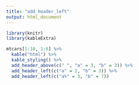 ```yaml
---
title: "add_header_left"
output: html_document
---
```


```r
library(knitr)
library(kableExtra)

mtcars[1:10, 1:6] %>%
  kable("html") %>%
  kable_styling() %>%
  add_header_above(c(" ", "a" = 3, "b" = 3)) %>%
  add_header_left(c("a" = 2, "b" = 3)) %>%
  add_header_left(c("a%" = 3, "b" = 7))
```
